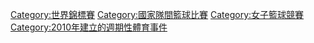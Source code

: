 [[Category:世界錦標賽|Category:世界錦標賽]]
[[Category:國家隊間籃球比賽|Category:國家隊間籃球比賽]]
[[Category:女子籃球競賽|Category:女子籃球競賽]]
[[Category:2010年建立的週期性體育事件|Category:2010年建立的週期性體育事件]]